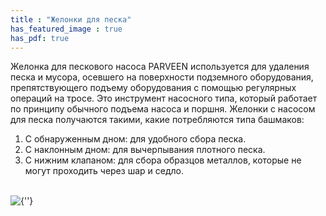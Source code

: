 ```yaml
---
title : "Желонки для песка"
has_featured_image : true
has_pdf: true
---
```


Желонка для пескового насоса PARVEEN используется для удаления песка и мусора, осевшего на поверхности подземного оборудования, препятствующего подъему оборудования с помощью регулярных операций на тросе. Это инструмент насосного типа, который работает по принципу обычного подъема насоса и поршня. Желонки с насосом для песка получаются такими, какие потребляются типа башмаков:

1. С обнаруженным дном: для удобного сбора песка.
2. С наклонным дном: для вычерпывания плотного песка.
3. С нижним клапаном: для сбора образцов металлов, которые не могут проходить через шар и седло.

<br />
<Image src={image} alt={''} />
